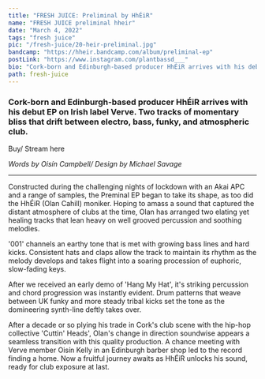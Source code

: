 ---
title: "FRESH JUICE: Preliminal by HhÉiR"
name: "FRESH JUICE preliminal hheir"
date: "March 4, 2022"
tags: "fresh juice"
pic: "/fresh-juice/20-heir-preliminal.jpg"
bandcamp: "https://hheir.bandcamp.com/album/preliminal-ep"
postLink: "https://www.instagram.com/plantbassd___"
bio: "Cork-born and Edinburgh-based producer HhÉiR arrives with his debut EP on Irish label Verve. Two tracks of momentary bliss that drift between electro, bass, funky, and atmospheric club"
path: fresh-juice
---

### Cork-born and Edinburgh-based producer HhÉiR arrives with his debut EP on Irish label Verve. Two tracks of momentary bliss that drift between electro, bass, funky, and atmospheric club.

Buy/ Stream here <HoverLink url="hheir.bandcamp.com/album/preliminal-ep" external inline />

<Picture src="/fresh-juice/20-preliminal.jpg" alt="preliminal album art" size={1200} />

<p className="smallText">
  <i>Words by Oisín Campbell/ Design by Michael Savage</i>
</p>

<hr />

Constructed during the challenging nights of lockdown with an Akai APC and a range of samples, the Preminal EP began to take its shape, as too did the HhÉiR (Olan Cahill) moniker.
Hoping to amass a sound that captured the distant atmosphere of clubs at the time, Olan has arranged two elating yet healing tracks that lean heavy on well grooved percussion and soothing melodies.

'001' channels an earthy tone that is met with growing bass lines and hard kicks. Consistent hats and claps allow the track to maintain its rhythm as the melody develops and takes flight into a soaring procession of euphoric, slow-fading keys.

<Picture src="/fresh-juice/20-hheir.jpg" alt="hheir cover pic" size={1200} />

After we received an early demo of 'Hang My Hat', it's striking percussion and chord progression was instantly evident. Drum patterns that weave between UK funky and more steady tribal kicks set the tone as the domineering synth-line deftly takes over.

After a decade or so plying his trade in Cork's club scene with the hip-hop collective 'Cuttin' Heads', Olan's change in direction soundwise appears a seamless transition with this quality production. A chance meeting with Verve member Oisín Kelly in an Edinburgh barber shop led to the record finding a home. Now a fruitful journey awaits as HhÉiR unlocks his sound, ready for club exposure at last.
